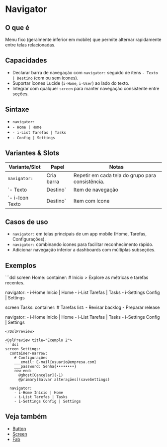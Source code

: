# Navigator

## O que é
Menu fixo (geralmente inferior em mobile) que permite alternar rapidamente entre telas relacionadas.

## Capacidades
- Declarar barra de navegação com `navigator:` seguido de itens `- Texto | Destino` (com ou sem ícones).
- Suportar ícones Lucide (`i-Home`, `i-User`) ao lado do texto.
- Integrar com qualquer `screen` para manter navegação consistente entre seções.

## Sintaxe
- `navigator:`
- `- Home | Home`
- `- i-List Tarefas | Tasks`
- `- Config | Settings`


## Variantes & Slots
| Variante/Slot | Papel | Notas |
| --- | --- | --- |
| `navigator:` | Cria barra | Repetir em cada tela do grupo para consistência. |
| `- Texto | Destino` | Item de navegação | `Destino` deve ser tela existente. |
| `- i-Icon Texto | Destino` | Item com ícone | Usar nomes Lucide válidos. |

## Casos de uso
- `navigator:` em telas principais de um app mobile (Home, Tarefas, Configurações).
- `navigator:` combinando ícones para facilitar reconhecimento rápido.
- Adicionar navegação inferior a dashboards com múltiplas subseções.

## Exemplos
<DslPreview title="Exemplo 1">
```dsl
screen Home:
  container:
    # Início
    > Explore as métricas e tarefas recentes.

  navigator:
    - i-Home Início | Home
    - i-List Tarefas | Tasks
    - i-Settings Config | Settings

screen Tasks:
  container:
    # Tarefas
    list:
      - Revisar backlog
      - Preparar release

  navigator:
    - i-Home Início | Home
    - i-List Tarefas | Tasks
    - i-Settings Config | Settings
```
</DslPreview>

<DslPreview title="Exemplo 2">
```dsl
screen Settings:
  container-narrow:
    # Configurações
    ___email: E-mail{usuario@empresa.com}
    ___password: Senha{••••••••}
    row-end:
      @ghost[Cancelar](-1)
      @primary[Salvar alterações](saveSettings)

  navigator:
    - i-Home Início | Home
    - i-List Tarefas | Tasks
    - i-Settings Config | Settings
```
</DslPreview>

## Veja também
- [Button](./button)
- [Screen](./screen)
- [Fab](./fab)
